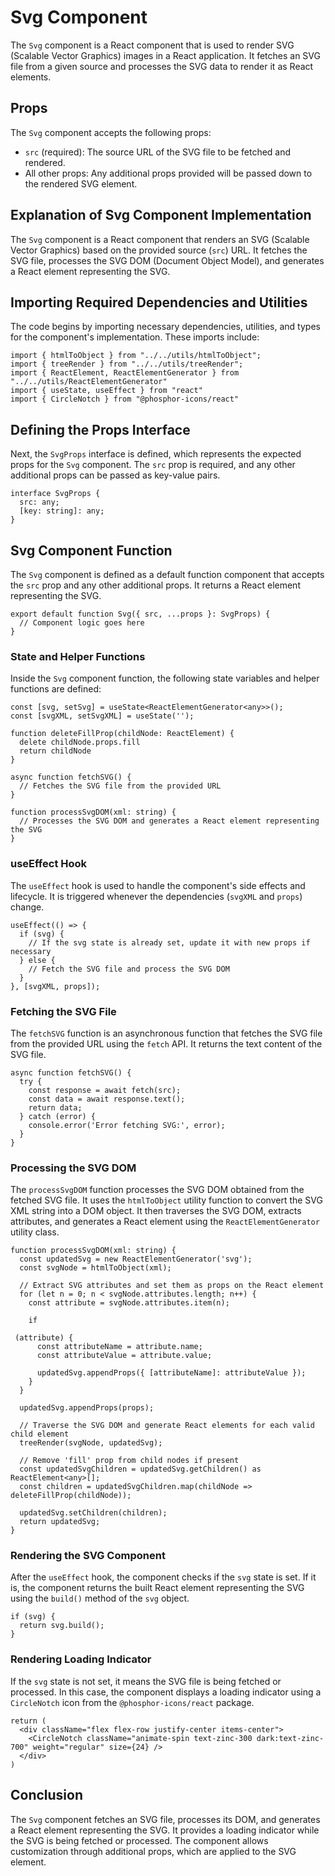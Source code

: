 
<Meta of={SvgStories} />

# Svg Component

The `Svg` component is a React component that is used to render SVG (Scalable Vector Graphics) images in a React application. It fetches an SVG file from a given source and processes the SVG data to render it as React elements.

<Canvas of={SvgStories.Default} />

## Props

The `Svg` component accepts the following props:

- `src` (required): The source URL of the SVG file to be fetched and rendered.
- All other props: Any additional props provided will be passed down to the rendered SVG element.

## Explanation of Svg Component Implementation

The `Svg` component is a React component that renders an SVG (Scalable Vector Graphics) based on the provided source (`src`) URL. It fetches the SVG file, processes the SVG DOM (Document Object Model), and generates a React element representing the SVG.

## Importing Required Dependencies and Utilities

The code begins by importing necessary dependencies, utilities, and types for the component's implementation. These imports include:

```tsx
import { htmlToObject } from "../../utils/htmlToObject";
import { treeRender } from "../../utils/treeRender";
import { ReactElement, ReactElementGenerator } from "../../utils/ReactElementGenerator"
import { useState, useEffect } from "react"
import { CircleNotch } from "@phosphor-icons/react"
```

## Defining the Props Interface

Next, the `SvgProps` interface is defined, which represents the expected props for the `Svg` component. The `src` prop is required, and any other additional props can be passed as key-value pairs.

```tsx
interface SvgProps {
  src: any;
  [key: string]: any;
}
```

## Svg Component Function

The `Svg` component is defined as a default function component that accepts the `src` prop and any other additional props. It returns a React element representing the SVG.

```tsx
export default function Svg({ src, ...props }: SvgProps) {
  // Component logic goes here
}
```

### State and Helper Functions

Inside the `Svg` component function, the following state variables and helper functions are defined:

```tsx
const [svg, setSvg] = useState<ReactElementGenerator<any>>();
const [svgXML, setSvgXML] = useState('');

function deleteFillProp(childNode: ReactElement) {
  delete childNode.props.fill
  return childNode
}

async function fetchSVG() {
  // Fetches the SVG file from the provided URL
}

function processSvgDOM(xml: string) {
  // Processes the SVG DOM and generates a React element representing the SVG
}
```

### useEffect Hook

The `useEffect` hook is used to handle the component's side effects and lifecycle. It is triggered whenever the dependencies (`svgXML` and `props`) change.

```tsx
useEffect(() => {
  if (svg) {
    // If the svg state is already set, update it with new props if necessary
  } else {
    // Fetch the SVG file and process the SVG DOM
  }
}, [svgXML, props]);
```

### Fetching the SVG File

The `fetchSVG` function is an asynchronous function that fetches the SVG file from the provided URL using the `fetch` API. It returns the text content of the SVG file.

```tsx
async function fetchSVG() {
  try {
    const response = await fetch(src);
    const data = await response.text();
    return data;
  } catch (error) {
    console.error('Error fetching SVG:', error);
  }
}
```

### Processing the SVG DOM

The `processSvgDOM` function processes the SVG DOM obtained from the fetched SVG file. It uses the `htmlToObject` utility function to convert the SVG XML string into a DOM object. It then traverses the SVG DOM, extracts attributes, and generates a React element using the `ReactElementGenerator` utility class.

```tsx
function processSvgDOM(xml: string) {
  const updatedSvg = new ReactElementGenerator('svg');
  const svgNode = htmlToObject(xml);

  // Extract SVG attributes and set them as props on the React element
  for (let n = 0; n < svgNode.attributes.length; n++) {
    const attribute = svgNode.attributes.item(n);

    if

 (attribute) {
      const attributeName = attribute.name;
      const attributeValue = attribute.value;

      updatedSvg.appendProps({ [attributeName]: attributeValue });
    }
  }

  updatedSvg.appendProps(props);

  // Traverse the SVG DOM and generate React elements for each valid child element
  treeRender(svgNode, updatedSvg);

  // Remove 'fill' prop from child nodes if present
  const updatedSvgChildren = updatedSvg.getChildren() as ReactElement<any>[];
  const children = updatedSvgChildren.map(childNode => deleteFillProp(childNode));

  updatedSvg.setChildren(children);
  return updatedSvg;
}
```

### Rendering the SVG Component

After the `useEffect` hook, the component checks if the `svg` state is set. If it is, the component returns the built React element representing the SVG using the `build()` method of the `svg` object.

```tsx
if (svg) {
  return svg.build();
}
```

### Rendering Loading Indicator

If the `svg` state is not set, it means the SVG file is being fetched or processed. In this case, the component displays a loading indicator using a `CircleNotch` icon from the `@phosphor-icons/react` package.

```tsx
return (
  <div className="flex flex-row justify-center items-center">
    <CircleNotch className="animate-spin text-zinc-300 dark:text-zinc-700" weight="regular" size={24} />
  </div>
)
```

## Conclusion

The `Svg` component fetches an SVG file, processes its DOM, and generates a React element representing the SVG. It provides a loading indicator while the SVG is being fetched or processed. The component allows customization through additional props, which are applied to the SVG element.